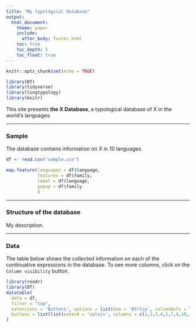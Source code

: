 ```yaml
---
title: "My typological database"
output:
  html_document:
    theme: paper
    include:
      after_body: footer.html
    toc: true
    toc_depth: 5
    toc_float: true
---
```



```r
knitr::opts_chunk$set(echo = TRUE)
```

```r
library(DT)
library(tidyverse)
library(lingtypology)
library(knitr)
```


This site presents **the X Database**, a typological database of X in the world's languages.

---

### Sample

The database contains information on X in 10 languages.

```r
df <- read.csv("sample.csv")
```


```r
map.feature(languages = df$language,
            features = df$family,
            label = df$language,
            popup = df$family
            )

```



---

### Structure of the database

My description.





---

### Data

The table below shows the collected information on each of the continuative expressions in the database. To see more columns, click on the `Column visibility` button.

```r
library(readr)
library(DT)
datatable(
  data = df,
  filter = "top",
  extensions = 'Buttons', options = list(dom = 'Bfrtip', columnDefs = list(list(visible=FALSE, targets=c(0,1,2,3,4,5,7,9,10,11,12,13,14,16,18,20,22,23))),
  buttons = list(list(extend = 'colvis', columns = c(1,2,3,4,5,7,9,10,11,12,13,14,16,18,20,22,23))))
)
```


